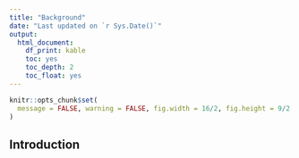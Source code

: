 ```yaml
---
title: "Background"
date: "Last updated on `r Sys.Date()`"
output:
  html_document:
    df_print: kable
    toc: yes
    toc_depth: 2
    toc_float: yes
---
```


```r
knitr::opts_chunk$set(
  message = FALSE, warning = FALSE, fig.width = 16/2, fig.height = 9/2
)
```

## Introduction


